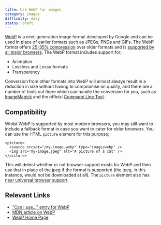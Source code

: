 ```yaml
---
title: Use WebP for images
category: images
difficulty: easy
status: draft
---
```


[WebP](https://developers.google.com/speed/webp) is a next-generation image format developed by Google and can be used in place of earlier formats such as JPEGs, PNGs and GIFs. The WebP format offers [25-35% compression](https://developer.mozilla.org/en-US/docs/Web/Media/Formats/Image_types#webp) over older formats and is [supported by all major browsers](https://caniuse.com/webp). The WebP format includes support for;

- Animation
- Lossless and Lossy formats
- Transparency

Conversion from other formats into WebP will almost always result in a reduction in size without having to compromise on quality, and there are a number of tools out there which can handle the conversion for you, such as [ImageMagick](https://imagemagick.org/script/webp.php) and the official [Command Line Tool](https://developers.google.com/speed/webp/docs/precompiled).

## Compatibility

Whilst WebP is supported by most modern browsers, you may still want to include a fallback format in case you want to cater for older browsers. You can use the HTML `picture` element for this purpose;

```
<picture>
  <source srcset="/my-image.webp" type="image/webp" />
  <img src="my-image.jpeg" alt="A picture of a cat" />
</picture>
```

This will detect whether or not browser support exists for WebP and then use that in place of the jpeg if the format is supported (the jpeg, in this instance, would not be downloaded at all). The `picture` element also has [near universal browser support](https://caniuse.com/picture).

## Relevant Links

- ["Can I use..." entry for WebP](https://caniuse.com/webp)
- [MDN article on WebP](https://developer.mozilla.org/en-US/docs/Web/Media/Formats/Image_types#webp)
- [WebP Home Page](https://developers.google.com/speed/webp)
